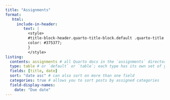 ```yaml
---
title: "Assignments"
format: 
   html:
     include-in-header: 
        text: |
          <style>
          #title-block-header.quarto-title-block.default .quarto-title .title {
          color: #375377;
          }
          </style>
listing: 
  contents: assignments # all Quarto docs in the `assignments` directory will be included on your listing page
  type: table # or `default` or `table`; each type has its own set of yaml options to include
  fields: [title, date]
  sort: "date asc" # can also sort on more than one field
  categories: true # allows you to sort posts by assigned categories 
  field-display-names:
    date: "Due date"
---
```


